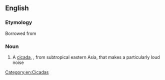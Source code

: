 ==English==

===Etymology===
Borrowed from {{bor|en|ja|クマゼミ}}

===Noun===
{{en-noun}}

# A [[cicada]], {{taxlink|Cryptotympana facialis|species}}, from subtropical eastern Asia, that makes a particularly loud noise
[[Category:en:Cicadas]]